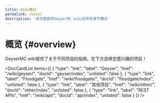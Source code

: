 ```yaml
---
title: Wiki概览
permalink: /wiki/
description: '本页面提供GeyserMC wiki的所有章节概览'
---
```



# 概览 \{#overview}

GeyserMC wiki提供了关于不同项目的指南。在下方选择您感兴趣的项目！

<DocCardList items={[
    {
        "type": "link",
        "label": "Geyser",
        "href": "/wiki/geyser/",
        "docId": "geyser/index",
        "unlisted": false
    },
    {
        "type": "link",
        "label": "Floodgate",
        "href": "/wiki/floodgate/",
        "docId": "floodgate/index",
        "unlisted": false
    },
    {
        "type": "link",
        "label": "其他项目",
        "href": "/wiki/other/",
        "docId": "other/index",
        "unlisted": false
    },
    {
        "type": "link",
        "label": "REST APIs",
        "href": "/wiki/api/",
        "docId": "api/index",
        "unlisted": false
    }
]} />